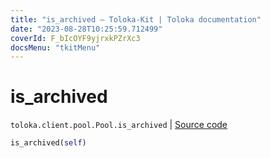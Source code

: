 ```yaml
---
title: "is_archived — Toloka-Kit | Toloka documentation"
date: "2023-08-28T10:25:59.712499"
coverId: F_bIcOYF9yjrxkPZrXc3
docsMenu: "tkitMenu"
---
```


# is_archived

`toloka.client.pool.Pool.is_archived` | [Source code](https://github.com/Toloka/toloka-kit/blob/v1.2.1/src/client/pool/__init__.py#L254)

```python
is_archived(self)
```